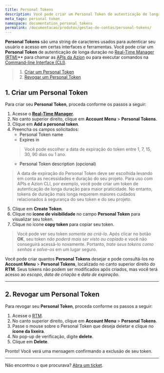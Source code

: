 ```yaml
---
title: Personal Tokens
description: Você pode criar um Personal Token de autenticação de longa duração no Real-Time Manager para chamar as APIs da Azion ou para executar comandos na command-line interface (CLI).
meta_tags: personal token
namespace: documentation_personal_tokens
permalink: /documentacao/produtos/gestao-de-contas/personal-tokens/
---
```


**Personal Tokens** são uma string de caracteres usados para autenticar seu usuário e acesso em certas interfaces e ferramentas. Você pode criar um **Personal Token** de autenticação de longa duração no [Real-Time Manager (RTM)](https://manager.azion.com/)** para chamar as [APIs da Azion](https://api.azion.com/) ou para executar comandos na [Command-line Interface (CLI)](https://www.azion.com/pt-br/documentacao/produtos/cli).

> 1. [Criar um Personal Token](#criartoken)
> 2. [Revogar um Personal Token](#revogartoken)

## 1. Criar um Personal Token

Para criar seu **Personal Token**, proceda conforme os passos a seguir:

1. Acesse o [**Real-Time Manager**](https://manager.azion.com/).
2. No canto superior direito, clique em **Account Menu** > **Personal Tokens**.
3. Clique em **Add a personal token**.
4. Preencha os campos solicitados:
   * Personal Token name
   * Expires in
   > Você pode escolher a data de expiração do token entre 1, 7, 15, 30, 90 dias ou 1 ano.
   * Personal Token description (opcional)

> A data de expiração do Personal Token deve ser escolhida levando em conta as necessidades e duração do seu projeto. Para uso com APIs e Azion CLI, por exemplo, você pode criar um token de autenticação de longa duração para maior praticidade. No entanto, tokens de duração mais longa requerem maiores cuidados relacionados à segurança do seu token e do seu projeto.

5. Clique em **Create Token**.
6. Clique no **ícone de visibilidade** no campo **Personal Token** para visualizar seu token.
7. Clique no ícone **copy token** para copiar seu token.

> Você pode ver seu token *somente ao criá-lo*. Após clicar no botão **OK**, seu token *não poderá mais ser visto ou copiado* e você não conseguirá acessá-lo novamente. Portanto, *trate seus tokens como senhas e salve-os* em um lugar seguro.

Você pode criar quantos **Personal Tokens** desejar e pode consultá-los no **Account Menu** > **Personal Tokens**, localizado no canto superior direito do **RTM**. Seus tokens não podem ser modificados após criados, mas você terá acesso ao *escopo*, *data de criação* e *data de expiração*.

---

## 2. Revogar um Personal Token

Para revogar seu **Personal Token**, proceda conforme os passos a seguir:

1. Acesse o [RTM](https://manager.azion.com/).
2. No canto superior direito, clique em **Account Menu** > **Personal Tokens**.
3. Passe o mouse sobre o Personal Token que deseja deletar e clique no **ícone da lixeira**.
4. No pop-up de verificação, digite **delete**.
5. Clique em **Delete**.

Pronto! Você verá uma mensagem confirmando a exclusão de seu token.

---

Não encontrou o que procurava? [Abra um ticket](https://tickets.azion.com/pt-BR/support/login/).
